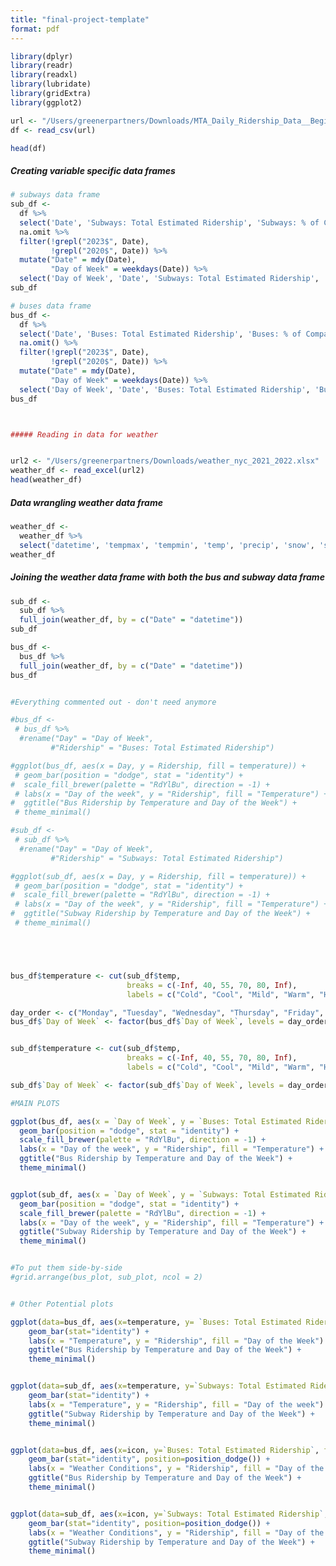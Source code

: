 ```yaml
---
title: "final-project-template"
format: pdf
---
```



```r
library(dplyr)
library(readr)
library(readxl)
library(lubridate)
library(gridExtra)
library(ggplot2)
```


```r
url <- "/Users/greenerpartners/Downloads/MTA_Daily_Ridership_Data__Beginning_2020.csv"
df <- read_csv(url)

head(df)
```




##### Creating variable specific data frames

```r
# subways data frame 
sub_df <-
  df %>%
  select('Date', 'Subways: Total Estimated Ridership', 'Subways: % of Comparable Pre-Pandemic Day') %>%
  na.omit %>%
  filter(!grepl("2023$", Date),
         !grepl("2020$", Date)) %>%
  mutate("Date" = mdy(Date),
         "Day of Week" = weekdays(Date)) %>%
  select('Day of Week', 'Date', 'Subways: Total Estimated Ridership', 'Subways: % of Comparable Pre-Pandemic Day')
sub_df
```

```r
# buses data frame
bus_df <-
  df %>%
  select('Date', 'Buses: Total Estimated Ridership', 'Buses: % of Comparable Pre-Pandemic Day') %>%
  na.omit() %>%
  filter(!grepl("2023$", Date),
         !grepl("2020$", Date)) %>%
  mutate("Date" = mdy(Date),
         "Day of Week" = weekdays(Date)) %>%
  select('Day of Week', 'Date', 'Buses: Total Estimated Ridership', 'Buses: % of Comparable Pre-Pandemic Day')
bus_df




```









```r

##### Reading in data for weather


url2 <- "/Users/greenerpartners/Downloads/weather_nyc_2021_2022.xlsx"
weather_df <- read_excel(url2)
head(weather_df)
```


##### Data wrangling weather data frame


```r
weather_df <-
  weather_df %>%
  select('datetime', 'tempmax', 'tempmin', 'temp', 'precip', 'snow', 'snowdepth', 'windspeed', 'conditions', 'icon')
weather_df
```


##### Joining the weather data frame with both the bus and subway data frame

```r
sub_df <-
  sub_df %>%
  full_join(weather_df, by = c("Date" = "datetime"))
sub_df
```

```r
bus_df <-
  bus_df %>%
  full_join(weather_df, by = c("Date" = "datetime"))
bus_df
```

    
    
```r

```




```r
#Everything commented out - don't need anymore

#bus_df <- 
 # bus_df %>%
  #rename("Day" = "Day of Week",
         #"Ridership" = "Buses: Total Estimated Ridership") 

#ggplot(bus_df, aes(x = Day, y = Ridership, fill = temperature)) +
 # geom_bar(position = "dodge", stat = "identity") +
#  scale_fill_brewer(palette = "RdYlBu", direction = -1) +
 # labs(x = "Day of the week", y = "Ridership", fill = "Temperature") +
#  ggtitle("Bus Ridership by Temperature and Day of the Week") +
 # theme_minimal()

#sub_df <- 
 # sub_df %>%
  #rename("Day" = "Day of Week",
         #"Ridership" = "Subways: Total Estimated Ridership")

#ggplot(sub_df, aes(x = Day, y = Ridership, fill = temperature)) +
 # geom_bar(position = "dodge", stat = "identity") +
#  scale_fill_brewer(palette = "RdYlBu", direction = -1) +
 # labs(x = "Day of the week", y = "Ridership", fill = "Temperature") +
#  ggtitle("Subway Ridership by Temperature and Day of the Week") +
 # theme_minimal()





bus_df$temperature <- cut(sub_df$temp, 
                          breaks = c(-Inf, 40, 55, 70, 80, Inf),
                          labels = c("Cold", "Cool", "Mild", "Warm", "Hot"))

day_order <- c("Monday", "Tuesday", "Wednesday", "Thursday", "Friday", "Saturday", "Sunday")
bus_df$`Day of Week` <- factor(bus_df$`Day of Week`, levels = day_order)


sub_df$temperature <- cut(sub_df$temp, 
                          breaks = c(-Inf, 40, 55, 70, 80, Inf),
                          labels = c("Cold", "Cool", "Mild", "Warm", "Hot"))

sub_df$`Day of Week` <- factor(sub_df$`Day of Week`, levels = day_order)

#MAIN PLOTS

ggplot(bus_df, aes(x = `Day of Week`, y = `Buses: Total Estimated Ridership`, fill = temperature)) +
  geom_bar(position = "dodge", stat = "identity") +
  scale_fill_brewer(palette = "RdYlBu", direction = -1) +
  labs(x = "Day of the week", y = "Ridership", fill = "Temperature") +
  ggtitle("Bus Ridership by Temperature and Day of the Week") +
  theme_minimal()


ggplot(sub_df, aes(x = `Day of Week`, y = `Subways: Total Estimated Ridership`, fill = temperature)) +
  geom_bar(position = "dodge", stat = "identity") +
  scale_fill_brewer(palette = "RdYlBu", direction = -1) +
  labs(x = "Day of the week", y = "Ridership", fill = "Temperature") +
  ggtitle("Subway Ridership by Temperature and Day of the Week") +
  theme_minimal()


#To put them side-by-side
#grid.arrange(bus_plot, sub_plot, ncol = 2)


# Other Potential plots

ggplot(data=bus_df, aes(x=temperature, y= `Buses: Total Estimated Ridership`, fill=`Day of Week`)) +
    geom_bar(stat="identity") +
    labs(x = "Temperature", y = "Ridership", fill = "Day of the Week") +
    ggtitle("Bus Ridership by Temperature and Day of the Week") +
    theme_minimal()


ggplot(data=sub_df, aes(x=temperature, y=`Subways: Total Estimated Ridership`, fill=`Day of Week`)) +
    geom_bar(stat="identity") +
    labs(x = "Temperature", y = "Ridership", fill = "Day of the week") +
    ggtitle("Subway Ridership by Temperature and Day of the Week") +
    theme_minimal()


ggplot(data=bus_df, aes(x=icon, y=`Buses: Total Estimated Ridership`, fill=`Day of Week`)) +
    geom_bar(stat="identity", position=position_dodge()) +
    labs(x = "Weather Conditions", y = "Ridership", fill = "Day of the Week") +
    ggtitle("Bus Ridership by Temperature and Day of the Week") +
    theme_minimal()


ggplot(data=sub_df, aes(x=icon, y=`Subways: Total Estimated Ridership`, fill=`Day of Week`)) +
    geom_bar(stat="identity", position=position_dodge()) +
    labs(x = "Weather Conditions", y = "Ridership", fill = "Day of the Week") +
    ggtitle("Subway Ridership by Temperature and Day of the Week") +
    theme_minimal()
```



```r

```


```r

```



```r

```



```r

```



```r

```



```r

```




```r

```



```r

```



```r

```



```r

```



```r

```



```r

```



```r

```



```r

```



```r

```



```r

```





```r

```





```r

```


```r

```


```r

```





```r

```





```r

```

